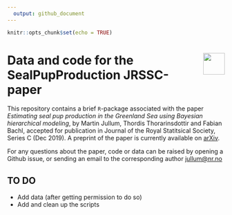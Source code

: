 ```yaml
---
  output: github_document
---
```

  
  ```r
knitr::opts_chunk$set(echo = TRUE)
```

# <img src="inst/logo.png" align="right" height="50px"/>
# Data and code for the SealPupProduction JRSSC-paper
This repository contains a brief `R`-package associated with the paper *Estimating seal pup production in the Greenland Sea using Bayesian hierarchical modeling*, by
Martin Jullum, Thordis Thorarinsdottir and Fabian Bachl, accepted for publication in Journal of the Royal Statitsical
Society, Series C (Dec 2019). A preprint of the paper is currently available on 
[arXiv](https://arxiv.org/abs/1808.09254).

For any questions about the paper, code or data can be raised by opening a Github issue, or sending an email to the 
corresponding author [jullum@nr.no](<mailto:jullum@nr.no?subject=SealCoxProcess-JRSSC-code-Github>)

## TO DO

- Add data (after getting permission to do so)
- Add and clean up the scripts

<!-- File  | Description -->
<!-- ------------- | ------------- -->
<!--   simulation_script.R                         | This is the main script executing the simulation experiment in the paper. Settings for full simulation is commented out, such that the script can be ran quickly.  -->
<!-- timing_deterministic_integration_methods.R  | Script for timing the deterministic integration methods. -->
<!-- help_function.R | All functions used in the above scripts. Ufortunatly, almost no documentation is available.  -->

